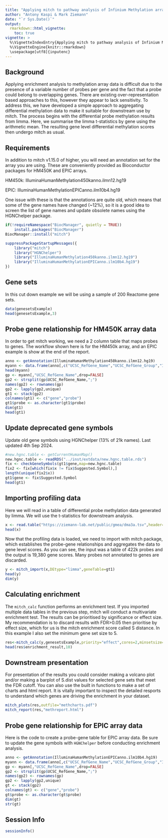 ```yaml
---
title: "Applying mitch to pathway analysis of Infinium Methylation array data"
author: "Antony Kaspi & Mark Ziemann"
date: "`r Sys.Date()`"
output:
  rmarkdown::html_vignette:
    toc: true
vignette: >
  %\VignetteIndexEntry{Applying mitch to pathway analysis of Infinium Methylation array data}
  %\VignetteEngine{knitr::rmarkdown}
  \usepackage[utf8]{inputenc}
---
```


## Background

Applying enrichment analysis to methylation array data is difficult due to the presence
of a variable number of probes per gene and the fact that a probe could belong to
overlapping genes.
There are existing over-representation based approaches to this, however they appear to
lack sensitivity.
To address this, we have developed a simple approach to aggregating differential
methylation data to make it suitable for downstream use by mitch.
The process begins with the differential probe methylation results from limma.
Here, we summarise the limma t-statistics by gene using the arithmetic mean.
The resulting gene level differential methylation scores then undergo mitch as usual.

## Requirements

In addition to mitch v1.15.0 of higher, you will need an annotation set for the array you are using.
These are conveniently provided as Bioconductor packages for HM450K and EPIC arrays.

HM450k: IlluminaHumanMethylation450kanno.ilmn12.hg19

EPIC: IlluminaHumanMethylationEPICanno.ilm10b4.hg19

One issue with these is that the annotations are quite old, which means that some of the gene
names have changed (~12%), so it is a good idea to screen the list of gene names and update
obsolete names using the HGNChelper package.

```r
if(!requireNamespace("BiocManager", quietly = TRUE))
    install.packages("BiocManager")
BiocManager::install("mitch")
```

```r
suppressPackageStartupMessages({
    library("mitch")
    library("HGNChelper")
    library("IlluminaHumanMethylation450kanno.ilmn12.hg19")
    library("IlluminaHumanMethylationEPICanno.ilm10b4.hg19")
})
```

## Gene sets

In this cut down example we will be using a sample of 200 Reactome gene sets.

```r
data(genesetsExample)
head(genesetsExample,3)
```

## Probe gene relationship for HM450K array data

In order to get mitch working, we need a 2 column table that maps probes to genes.
The workflow shown here is for the HM450k array, and an EPIC example is show at the end of the report.

```r
anno <- getAnnotation(IlluminaHumanMethylation450kanno.ilmn12.hg19)
myann <- data.frame(anno[,c("UCSC_RefGene_Name","UCSC_RefGene_Group","Islands_Name","Relation_to_Island")])
head(myann)
gp <- myann[,"UCSC_RefGene_Name",drop=FALSE]
gp2 <- strsplit(gp$UCSC_RefGene_Name,";")
names(gp2) <- rownames(gp)
gp2 <- lapply(gp2,unique)
gt1 <- stack(gp2)
colnames(gt1) <- c("gene","probe")
gt1$probe <- as.character(gt1$probe)
dim(gt1)
head(gt1)
```

## Update deprecated gene symbols

Update old gene symbols using HGNChelper (13% of 21k names).
Last updated 4th Sep 2024.

```r
#new.hgnc.table <- getCurrentHumanMap()
new.hgnc.table <- readRDS("../inst/extdata/new.hgnc.table.rds")
fix <- checkGeneSymbols(gt1$gene,map=new.hgnc.table)
fix2 <- fix[which(fix$x != fix$Suggested.Symbol),]
length(unique(fix2$x))
gt1$gene <- fix$Suggested.Symbol
head(gt1)
```

## Importing profiling data
Here we will read in a table of differential probe methylation data generated by limma.
We will use the t-statistics for downstream analysis.

```r
x <- read.table("https://ziemann-lab.net/public/gmea/dma3a.tsv",header=TRUE,row.names=1)
head(x)
```

Now that the profiling data is loaded, we need to import with mitch package, which
establishes the probe-gene relationships and aggregates the data to gene level scores.
As you can see, the input was a table of 422k probes and the output is 19,380 gene scores.
Many probes not annotated to genes are discarded.

```r
y <- mitch_import(x,DEtype="limma",geneTable=gt1)
head(y)
dim(y)
```

## Calculating enrichment

The `mitch_calc` function performs an enrichment test.
If you imported multiple data tables in the previous step, mitch will conduct a
multivariate enrichment test.
The results can be prioritised by significance or effect size.
My recommendation is to discard results with FDR>0.05 then prioritise by effect
size, which for us is the mitch enrichment score called S distance.
In this example I also set the minimum gene set size to 5.

```r
res<-mitch_calc(y,genesetsExample,priority="effect",cores=2,minsetsize=5)
head(res$enrichment_result,10)
```

## Downstream presentation

For presentation of the results you could consider making a volcano plot and/or
making a barplot of S.dist values for selected gene sets that meet the FDR cutoff.
You can also use the built in functions to make a set of charts and html report.
It is vitally important to inspect the detailed resports to understand which
genes are driving the enrichment in your dataset.

```r

mitch_plots(res,outfile="methcharts.pdf")
mitch_report(res,"methreport.html")

```

## Probe gene relationship for EPIC array data

Here is the code to create a probe-gene table for EPIC array data.
Be sure to update the gene symbols with `HGNChelper` before conducting enrichment analysis.

```r
anno <- getAnnotation(IlluminaHumanMethylationEPICanno.ilm10b4.hg19)
myann <- data.frame(anno[,c("UCSC_RefGene_Name","UCSC_RefGene_Group","Islands_Name","Relation_to_Island")])
gp <- myann[,"UCSC_RefGene_Name",drop=FALSE]
gp2 <- strsplit(gp$UCSC_RefGene_Name,";")
names(gp2) <- rownames(gp)
gp2 <- lapply(gp2,unique)
gt <- stack(gp2)
colnames(gt) <- c("gene","probe")
gt$probe <- as.character(gt$probe)
dim(gt)
str(gt)
```

## Session Info
```r
sessionInfo()
```


